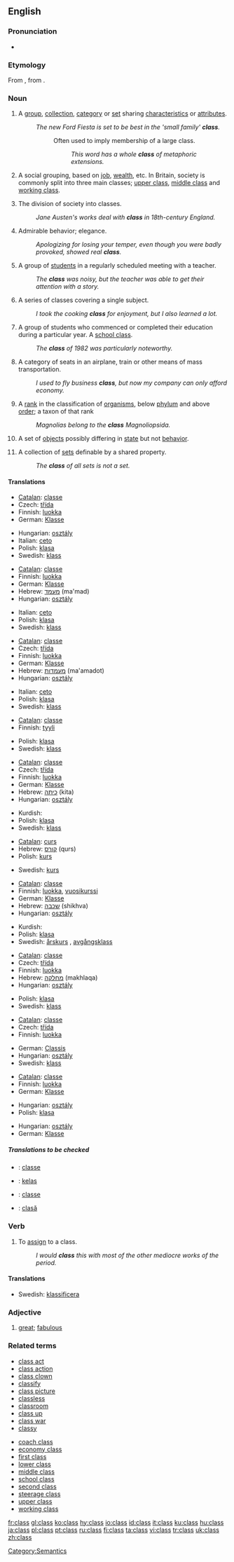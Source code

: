 ==English==
{{wikipedia}}
{{rank|greatly|floor|example|983|class|century|sorry|share}}

===Pronunciation===
*{{audio|en-us-class.ogg|Audio (US)}}
*:{{rhymes|ɑːs}}

===Etymology===
From {{F.}} {{term|classe|lang=fr}}, from {{L.}} {{term|classis|lang=la}}.

===Noun===
{{en-noun|es|-}}

# {{countable}} A [[group]], [[collection]], [[category]] or [[set]] sharing [[characteristic]]s or [[attribute]]s.
#: ''The new Ford Fiesta is set to be best in the 'small family' '''class'''.''
#::Often used to imply membership of a large class.
#::: ''This word has a whole '''class''' of metaphoric extensions.''
# {{countable}} A social grouping, based on [[job]], [[wealth]], etc. In Britain, society is commonly split into three main classes; [[upper class]], [[middle class]] and [[working class]].
# {{uncountable}} The division of society into classes.
#: ''Jane Austen's works deal with '''class''' in 18th-century England.''
# {{uncountable}} Admirable behavior; elegance.
#: ''Apologizing for losing your temper, even though you were badly provoked, showed real '''class'''.''
# {{countext|countable|and|uncountable}} A group of [[student]]s in a regularly scheduled meeting with a teacher.
#: ''The '''class''' was noisy, but the teacher was able to get their attention with a story.''
# A series of classes covering a single subject.
#: ''I took the cooking '''class''' for enjoyment, but I also learned a lot.''
# {{countable}} A group of students who commenced or completed their education during a particular year. A [[school class]].
#: ''The '''class''' of 1982 was particularly noteworthy.''
# {{countable}} A category of seats in an airplane, train or other means of mass transportation.
#: ''I used to fly business '''class''', but now my company can only afford economy.''
# {{context|biology|taxonomy|countable}} A [[rank]] in the classification of [[organism]]s, below [[phylum]] and above [[order]]; a taxon of that rank
#: ''Magnolias belong to the '''class''' Magnoliopsida.''
# {{computing}} A set of [[object]]s possibly differing in [[state]] but not [[behavior]].
# {{math}} A collection of [[set]]s definable by a shared property.
#: ''The '''class''' of all sets is not a set.''

====Translations====
{{trans-top|a group, collection, category or set sharing characteristics or attributes}}
*[[Catalan]]: [[classe]] {{f}}
*Czech: [[třída]] {{f}}
*Finnish: [[luokka]]
*German: [[Klasse]] {{f}}
{{trans-mid}}
*Hungarian: [[osztály]]
*Italian: [[ceto]] {{m}}
*Polish: [[klasa]] {{f}}
*Swedish: [[klass]] {{c}}
{{trans-bottom}}

{{trans-top|a social grouping, based on job, wealth, etc.}}
*[[Catalan]]: [[classe]] {{f}}
*Finnish: [[luokka]]
*German: [[Klasse]] {{f}}
*Hebrew: [[מעמד]] (ma'mad) {{m}}
*Hungarian: [[osztály]]
{{trans-mid}}
*Italian: [[ceto]] {{m}}
*Polish: [[klasa]] {{f}}
*Swedish: [[klass]] {{c}}
{{trans-bottom}}

{{trans-top|the division of society into classes}}
*[[Catalan]]: [[classe]] {{f}}
*Czech: [[třída]] {{f}}
*Finnish: [[luokka]]
*German: [[Klasse]] {{f}}
*Hebrew: [[מעמדות]] (ma'amadot) {{m}} {{p}}
*Hungarian: [[osztály]]
{{trans-mid}}
*Italian: [[ceto]] {{m}}
*Polish: [[klasa]] {{f}}
*Swedish: [[klass]] {{c}}
{{trans-bottom}}

{{trans-top|admirable behavior; elegance}}
*[[Catalan]]: [[classe]] {{f}}
*Finnish: [[tyyli]]
{{trans-mid}}
*Polish: [[klasa]] {{f}}
*Swedish: [[klass]] {{c}}
{{trans-bottom}}

{{trans-top|a group of students in a regularly scheduled meeting with a teacher}}
*[[Catalan]]: [[classe]] {{f}}
*Czech: [[třída]] {{f}}
*Finnish: [[luokka]]
*German: [[Klasse]] {{f}}
*Hebrew: [[כיתה]] (kita) {{f}}
*Hungarian: [[osztály]]
{{trans-mid}}
*Kurdish: {{KUchar|[[پۆل]]}}
*Polish: [[klasa]] {{f}}
*Swedish: [[klass]] {{c}}
{{trans-bottom}}

{{trans-top|a series of classes covering a single subject}}
*[[Catalan]]: [[curs]] {{m}}
*Hebrew: [[קורס]] (qurs) {{m}}
*Polish: [[kurs]]
{{trans-mid}}
*Swedish: [[kurs]] {{c}}
{{trans-bottom}}

{{trans-top|a group of students who commenced or completed their education during a particular year}}
*[[Catalan]]: [[classe]] {{f}}
*Finnish: [[luokka]], [[vuosikurssi]]
*German: [[Klasse]] {{f}}
*Hebrew: [[שכבה]] (shikhva) {{f}}
*Hungarian: [[osztály]]
{{trans-mid}}
*Kurdish: {{KUchar|[[پۆل]]}}
*Polish: [[klasa]] {{f}}
*Swedish: [[årskurs]] {{c}}, [[avgångsklass]] {{c}}
{{trans-bottom}}

{{trans-top|a category of seats in an airplane, train or other means of mass transportation}}
*[[Catalan]]: [[classe]] {{f}}
*Czech: [[třída]] {{f}}
*Finnish: [[luokka]]
*Hebrew: [[מחלקה]] (makhlaqa) {{f}}
*Hungarian: [[osztály]]
{{trans-mid}}
*Polish: [[klasa]] {{f}}
*Swedish: [[klass]] {{c}}
{{trans-bottom}}

{{trans-top|the classification below Phylum and above Order}}
*[[Catalan]]: [[classe]] {{f}}
*Czech: [[třída]] {{f}}
*Finnish: [[luokka]]
{{trans-mid}}
*German: [[Classis]] {{f}}
*Hungarian: [[osztály]]
*Swedish: [[klass]] {{c}}
{{trans-bottom}}

{{trans-top|a set of objects possibly differing in state but not behavior}}
*[[Catalan]]: [[classe]] {{f}}
*Finnish: [[luokka]]
*German: [[Klasse]] {{f}}
{{trans-mid}}
*Hungarian: [[osztály]]
*Polish: [[klasa]] {{f}}
{{trans-bottom}}

{{trans-top|a collection of sets definable by a shared property}}
*Hungarian: [[osztály]]
*German: [[Klasse]] {{f}}
{{trans-mid}}
{{trans-bottom}}

=====Translations to be checked=====
{{checktrans}}
*{{ttbc|Interlingua}}: [[classe]]
*{{ttbc|Indonesian}}: [[kelas]]
*{{ttbc|Portuguese}}: [[classe]]
*{{ttbc|Romanian}}: [[clasă]] {{f}}

===Verb===
{{en-verb|classes|classing|classed}}

# {{transitive}} To [[assign]] to a class.
#: ''I would '''class''' this with most of the other mediocre works of the period.''

====Translations====
{{trans-top|to assign to a class}}
{{trans-mid}}
*Swedish: [[klassificera]]
{{trans-bottom}}

===Adjective===
{{en-adj|-}}

# {{context|UK|slang}} [[great]]; [[fabulous]]

===Related terms===
{{rel-top|related terms}}
*[[class act]]
*[[class action]]
*[[class clown]]
*[[classify]]
*[[class picture]]
*[[classless]]
*[[classroom]]
*[[class up]]
*[[class war]]
*[[classy]]
{{rel-mid}}
*[[coach class]]
*[[economy class]]
*[[first class]]
*[[lower class]]
*[[middle class]]
*[[school class]]
*[[second class]]
*[[steerage class]]
*[[upper class]]
*[[working class]]
{{rel-bottom}}

[[Category:Semantics]]

[[fr:class]]
[[gl:class]]
[[ko:class]]
[[hy:class]]
[[io:class]]
[[id:class]]
[[it:class]]
[[ku:class]]
[[hu:class]]
[[ja:class]]
[[pl:class]]
[[pt:class]]
[[ru:class]]
[[fi:class]]
[[ta:class]]
[[vi:class]]
[[tr:class]]
[[uk:class]]
[[zh:class]]